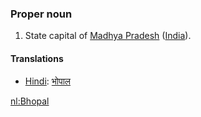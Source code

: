 ===Proper noun===
#State capital of [[Madhya Pradesh]] ([[India]]).

==== Translations ====
*[[Hindi]]: [[भोपाल]]

[[nl:Bhopal]]